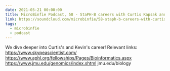 ```yaml
---
date: 2021-05-21 00:00:00
title: MicroBinfie Podcast, 58 - StaPH-B careers with Curtis Kapsak and Kevin Libuit
link: https://soundcloud.com/microbinfie/58-staph-b-careers-with-curtis-kapsak-and-kevin-libuit
tags:
  - microbinfie
  - podcast
---
```

We dive deeper into Curtis's and Kevin's career!  Relevant links:
https://www.skypeascientist.com/
https://www.aphl.org/fellowships/Pages/Bioinformatics.aspx
https://www.jmu.edu/genomics/index.shtml jmu.edu/biology


